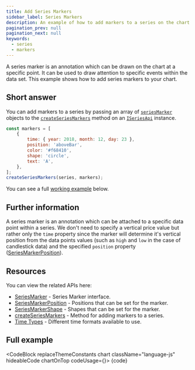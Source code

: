 ```yaml
---
title: Add Series Markers
sidebar_label: Series Markers
description: An example of how to add markers to a series on the chart.
pagination_prev: null
pagination_next: null
keywords:
  - series
  - markers
---
```


A series marker is an annotation which can be drawn on the chart at a specific point.
It can be used to draw attention to specific events within the data set.
This example shows how to add series markers to your chart.

## Short answer

You can add markers to a series by passing an array of [`seriesMarker`](/docs/api/interfaces/SeriesMarker)
objects to the [`createSeriesMarkers`](/docs/next/api/functions/createSeriesMarkers) method on
an [`ISeriesApi`](/docs/api/interfaces/ISeriesApi) instance.

```js
const markers = [
    {
        time: { year: 2018, month: 12, day: 23 },
        position: 'aboveBar',
        color: '#f68410',
        shape: 'circle',
        text: 'A',
    },
];
createSeriesMarkers(series, markers);
```

You can see a full [working example](#full-example) below.

## Further information

A series marker is an annotation which can be attached to a specific data point within a series.
We don't need to specify a vertical price value but rather only the `time` property since the
marker will determine it's vertical position from the data points values (such as `high` and
`low` in the case of candlestick data) and the specified `position` property ([SeriesMarkerPosition](/docs/api/type-aliases/SeriesMarkerPosition)).

## Resources

You can view the related APIs here:
- [SeriesMarker](/docs/api/interfaces/SeriesMarker) - Series Marker interface.
- [SeriesMarkerPosition](/docs/api/type-aliases/SeriesMarkerPosition) - Positions that can be set for the marker.
- [SeriesMarkerShape](/docs/api/type-aliases/SeriesMarkerShape) - Shapes that can be set for the marker.
- [createSeriesMarkers](/docs/next/api/functions/createSeriesMarkers) - Method for adding markers to a series.
- [Time Types](/docs/api/type-aliases/Time) - Different time formats available to use.

## Full example


<CodeBlock replaceThemeConstants chart className="language-js" hideableCode chartOnTop codeUsage={<UsageGuidePartial />}>
	{code}
</CodeBlock>
